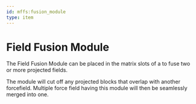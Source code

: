 ```yaml
---
id: mffs:fusion_module
type: item
---
```


# Field Fusion Module

The Field Fusion Module can be placed in the matrix slots of a [](@mffs:projector) to fuse two or more projected fields.

The module will cut off any projected blocks that overlap with another forcefield. Multiple force field having this
module will then be seamlessly merged into one.

<PrefabObtaining />
